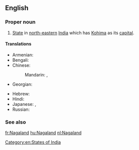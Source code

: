 ==English==
{{wikipedia}}

===Proper noun===
{{en-proper noun}}

# [[State]] in [[north-eastern]] [[India]] which has [[Kohima]] as its [[capital]].

====Translations====
{{trans-top|state}}
* Armenian: {{t-|hy|Նագալենդ|tr=Nagalend}}
* Bengali: {{t-|bn|নাগাল্যান্ড|sc=Beng|xs=Bengali}}
* Chinese:
*: Mandarin: {{t|cmn|那加蘭邦|sc=Hani}},  {{t|cmn|那加兰邦|tr=Nàjiālán-bāng|sc=Hani}}
* Georgian: {{t|ka|ნაგალენდი|sc=Geor|xs=Georgian}}
{{trans-mid}}
* Hebrew: {{t|he|נאגאלנד}}
* Hindi: {{t|hi|नागालैंड|tr=nāgālaiṇḍ|xs=Hindi}}
* Japanese: {{t|ja|ナガランド州|tr=Nagarando-shū}},  {{t|ja|ナガランド|tr=Nagarando}}
* Russian: {{t|ru|Нагаленд|m|tr=Nágalend, Nagalénd}}
{{trans-bottom}}

===See also===
{{list|en|states of India}}

[[Category:en:States of India]]

[[fr:Nagaland]]
[[hu:Nagaland]]
[[nl:Nagaland]]
